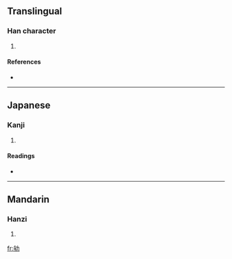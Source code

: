 ==Translingual==

===Han character===
{{Han char|rn=19|rad=力|as=06|sn=8|four=|canj=戈手大尸 (IQKS)}}

# {{defn|Han}}

====References====
* {{Han ref|kx=0147.130|dkj=02335|dj=0331.210|hdz=10370.100|uh=52BA|ud=21178}}

----

==Japanese==

===Kanji===
{{ja-kanji|grade=|rs=力06}}

# {{defn|Japanese}}

====Readings====
* {{ja-readings|on=[[ぼう]] (bō), [[む]] (mu)|kun=[[すすめはげます]] (susumehagemasu)}}

----

==Mandarin==

===Hanzi===
{{cmn-hanzi|pin=[[móu]] ([[mou2]])|wg=mou<sup>2</sup>}}

# {{defn|Mandarin}}

[[fr:劺]]